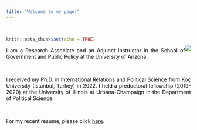 ```yaml
---
title: "Welcome to my page!"
---
```


<br>

<style>
body {
text-align: justify}
</style>
```r
knitr::opts_chunk$set(echo = TRUE)
```
<div style= "float:right;position: relative; top: -20px;">
![](Photo.jpg)
</div>

<p style="color:black"><p style="color:black">I am a Research Associate and an Adjunct Instructor in the School of Government and Public Policy at the University of Arizona.</p>

<br>

<p style="color:black"><p style="color:black">I received my Ph.D. in International Relations and Political Science from Koç University (Istanbul, Turkey) in 2022. I held a predoctoral fellowship (2019-2020) at the University of Illinois at Urbana-Champaign in the Department of Political Science. </p>

<br>

<p style="color:black">For my recent resume, please click <a href="https://www.dropbox.com/scl/fi/i8rmouo3ur1q07wcyl44o/Ar-_Emine_CV.pdf?rlkey=azdiprftp4nlgzlsko75csehx&dl=0">here</a>.</p> 







